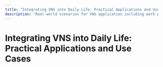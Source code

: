 ```yaml
---
title: "Integrating VNS into Daily Life: Practical Applications and Use Cases"
description: "Real-world scenarios for VNS application including work productivity, travel, stress management, and sleep enhancement."
---
```


# Integrating VNS into Daily Life: Practical Applications and Use Cases


